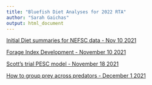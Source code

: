 ```yaml
---
title: "Bluefish Diet Analyses for 2022 RTA"
author: "Sarah Gaichas"
output: html_document
---
```


<!-- ADD LINKS BELOW, note, using the RMD link syntax will open the presentation in the same tab, which is annoying. Use the html with the "_blank" to fix that behavior -->
 

<a href="https://sgaichas.github.io/bluefishdiet/DietSummary.html" target="_blank"> Initial Diet summaries for NEFSC data - Nov 10 2021 </a>

<a href="https://sgaichas.github.io/bluefishdiet/ForageIndex.html" target="_blank"> Forage Index Development - November 10 2021 </a>

<a href="https://sgaichas.github.io/bluefishdiet/PiscPESCbySL.html" target="_blank"> Scott's trial PESC model - November 18 2021 </a>

<a href="https://sgaichas.github.io/bluefishdiet/PreyAggs.html" target="_blank"> How to group prey across predators - December 1 2021 </a>
